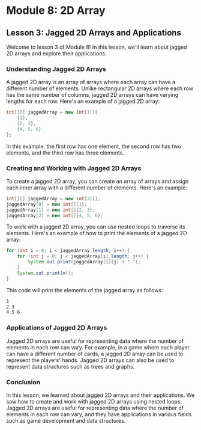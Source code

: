 # Module 8: 2D Array

## Lesson 3: Jagged 2D Arrays and Applications

Welcome to lesson 3 of Module 8! In this lesson, we'll learn about jagged 2D arrays and explore their applications.

### Understanding Jagged 2D Arrays

A jagged 2D array is an array of arrays where each array can have a different number of elements. Unlike rectangular 2D arrays where each row has the same number of columns, jagged 2D arrays can have varying lengths for each row. Here's an example of a jagged 2D array:

```java
int[][] jaggedArray = new int[][]{
    {1},
    {2, 3},
    {4, 5, 6}
};
```

In this example, the first row has one element, the second row has two elements, and the third row has three elements.

### Creating and Working with Jagged 2D Arrays

To create a jagged 2D array, you can create an array of arrays and assign each inner array with a different number of elements. Here's an example:

```java
int[][] jaggedArray = new int[3][];
jaggedArray[0] = new int[]{1};
jaggedArray[1] = new int[]{2, 3};
jaggedArray[2] = new int[]{4, 5, 6};
```

To work with a jagged 2D array, you can use nested loops to traverse its elements. Here's an example of how to print the elements of a jagged 2D array:

```java
for (int i = 0; i < jaggedArray.length; i++) {
    for (int j = 0; j < jaggedArray[i].length; j++) {
        System.out.print(jaggedArray[i][j] + " ");
    }
    System.out.println();
}
```

This code will print the elements of the jagged array as follows:

```txt
1
2 3
4 5 6
```

### Applications of Jagged 2D Arrays

Jagged 2D arrays are useful for representing data where the number of elements in each row can vary. For example, in a game where each player can have a different number of cards, a jagged 2D array can be used to represent the players' hands. Jagged 2D arrays can also be used to represent data structures such as trees and graphs.

### Conclusion

In this lesson, we learned about jagged 2D arrays and their applications. We saw how to create and work with jagged 2D arrays using nested loops. Jagged 2D arrays are useful for representing data where the number of elements in each row can vary, and they have applications in various fields such as game development and data structures.
